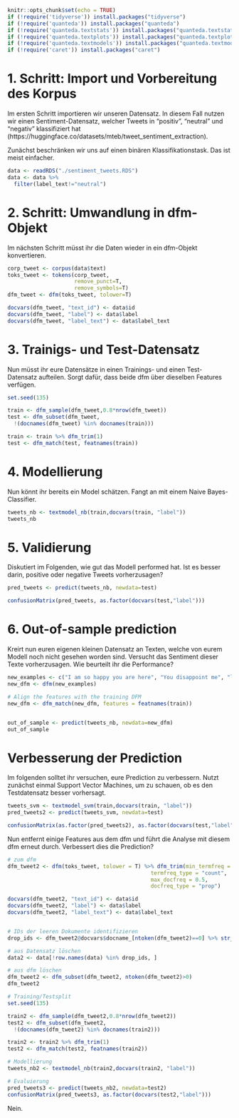 ```{r setup, include=FALSE}
knitr::opts_chunk$set(echo = TRUE)
if (!require('tidyverse')) install.packages("tidyverse")                      # data wrangling
if (!require('quanteda')) install.packages("quanteda")                        # preprocessing to dfm
if (!require('quanteda.textstats')) install.packages("quanteda.textstats")    # statistics about text
if (!require('quanteda.textplots')) install.packages("quanteda.textplots")    # plots visualizing texts
if (!require('quanteda.textmodels')) install.packages("quanteda.textmodels")  # text models
if (!require('caret')) install.packages("caret")                              # for advanced machine learning
```


# 1. Schritt: Import und Vorbereitung des Korpus
Im ersten Schritt importieren wir unseren Datensatz. In diesem Fall nutzen wir einen Sentiment-Datensatz, welcher Tweets in "positiv", "neutral" und "negativ" klassifiziert hat (https://huggingface.co/datasets/mteb/tweet_sentiment_extraction).

Zunächst beschränken wir uns auf einen binären Klassifikationstask. Das ist meist einfacher. 

```{r}
data <- readRDS("./sentiment_tweets.RDS")
data <- data %>%
  filter(label_text!="neutral")
```

# 2. Schritt: Umwandlung in dfm-Objekt

Im nächsten Schritt müsst ihr die Daten wieder in ein dfm-Objekt konvertieren.

```{r}
corp_tweet <- corpus(data$text)
toks_tweet <- tokens(corp_tweet,
                     remove_punct=T,
                     remove_symbols=T)
dfm_tweet <- dfm(toks_tweet, tolower=T)

docvars(dfm_tweet, "text_id") <- data$id
docvars(dfm_tweet, "label") <- data$label
docvars(dfm_tweet, "label_text") <- data$label_text
```


# 3. Trainigs- und Test-Datensatz

Nun müsst ihr eure Datensätze in einen Trainings- und einen Test-Datensatz aufteilen. Sorgt dafür, dass beide dfm über dieselben Features verfügen.

```{r}
set.seed(135)

train <- dfm_sample(dfm_tweet,0.8*nrow(dfm_tweet))
test <- dfm_subset(dfm_tweet,
  !(docnames(dfm_tweet) %in% docnames(train)))

train <- train %>% dfm_trim(1)
test <- dfm_match(test, featnames(train))
```


# 4. Modellierung 

Nun könnt ihr bereits ein Model schätzen. Fangt an mit einem Naive Bayes-Classifier.

```{r}
tweets_nb <- textmodel_nb(train,docvars(train, "label"))
tweets_nb
```

# 5. Validierung 

Diskutiert im Folgenden, wie gut das Modell performed hat. Ist es besser darin, positive oder negative Tweets vorherzusagen?

```{r}
pred_tweets <- predict(tweets_nb, newdata=test)

confusionMatrix(pred_tweets, as.factor(docvars(test,"label")))
```

# 6. Out-of-sample prediction

Kreirt nun euren eigenen kleinen Datensatz an Texten, welche von eurem Modell noch nicht gesehen worden sind. Versucht das Sentiment dieser Texte vorherzusagen. Wie beurteilt ihr die Performance?

```{r}
new_examples <- c("I am so happy you are here", "You disappoint me", "leave me alone", "That's not fair", "are u joking")
new_dfm <- dfm(new_examples)

# Align the features with the training DFM
new_dfm <- dfm_match(new_dfm, features = featnames(train))


out_of_sample <- predict(tweets_nb, newdata=new_dfm)
out_of_sample
```
# Verbesserung der Prediction

Im folgenden solltet ihr versuchen, eure Prediction zu verbessern. Nutzt zunächst einmal Support Vector Machines, um zu schauen, ob es den Testdatensatz besser vorhersagt.

```{r}
tweets_svm <- textmodel_svm(train,docvars(train, "label"))
pred_tweets2 <- predict(tweets_svm, newdata=test)

confusionMatrix(as.factor(pred_tweets2), as.factor(docvars(test,"label")))
```


Nun entfernt einige Features aus dem dfm und führt die Analyse mit diesem dfm erneut durch. Verbessert dies die Prediction? 

```{r}
# zum dfm
dfm_tweet2 <- dfm(toks_tweet, tolower = T) %>% dfm_trim(min_termfreq = 10,
                                             termfreq_type = "count",
                                             max_docfreq = 0.5,
                                             docfreq_type = "prop")

docvars(dfm_tweet2, "text_id") <- data$id
docvars(dfm_tweet2, "label") <- data$label
docvars(dfm_tweet2, "label_text") <- data$label_text


# IDs der leeren Dokumente identifizieren
drop_ids <- dfm_tweet2@docvars$docname_[ntoken(dfm_tweet2)==0] %>% str_extract(., "\\d{1,}") %>% as.numeric()

# aus Datensatz löschen
data2 <- data[!row.names(data) %in% drop_ids, ]

# aus dfm löschen
dfm_tweet2 <- dfm_subset(dfm_tweet2, ntoken(dfm_tweet2)>0)
dfm_tweet2

# Training/Testsplit
set.seed(135)

train2 <- dfm_sample(dfm_tweet2,0.8*nrow(dfm_tweet2))
test2 <- dfm_subset(dfm_tweet2,
  !(docnames(dfm_tweet2) %in% docnames(train2)))

train2 <- train2 %>% dfm_trim(1)
test2 <- dfm_match(test2, featnames(train2))

# Modellierung
tweets_nb2 <- textmodel_nb(train2,docvars(train2, "label"))

# Evaluierung
pred_tweets3 <- predict(tweets_nb2, newdata=test2)
confusionMatrix(pred_tweets3, as.factor(docvars(test2,"label")))
```
Nein. 